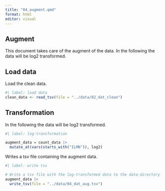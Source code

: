 ```yaml
---
title: "04_augment.qmd"
format: html
editor: visual
---
```


## Augment

This document takes care of the augment of the data. 
In the following the data will be log2 transformed.

## Load data

Load the clean data.
```r
#| label: load data
clean_data <- read_tsv(file = "../data/02_dat_clean")

```

## Transformation

In the following the data will be log2 transformed.

```r
#| label: log-transformation

augment_data = count_data |>
  mutate_at(vars(starts_with("ILMN")), log2)

```

Writes a tsv file containing the augment data.

```r
#| label: write tsv

# Write a tsv file with the log-transformed data to the data-directory
augment_data |> 
  write_tsv(file = "../data/04_dat_aug.tsv")

```

